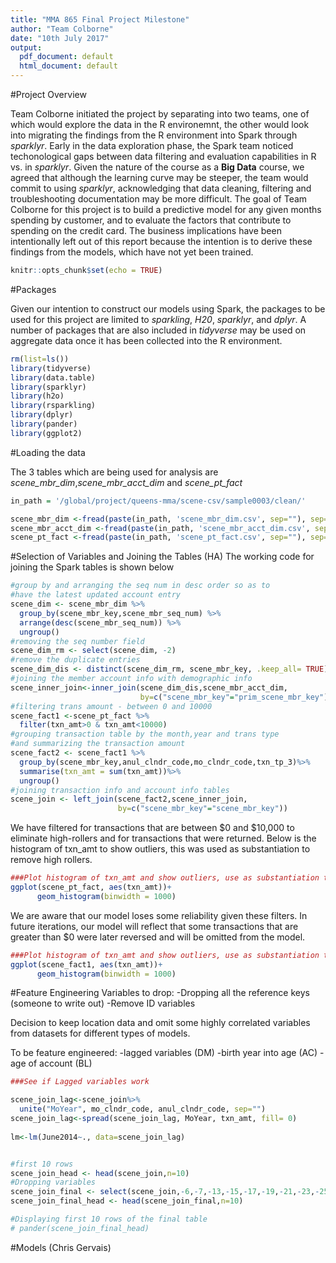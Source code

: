 ```yaml
---
title: "MMA 865 Final Project Milestone"
author: "Team Colborne"
date: "10th July 2017"
output:
  pdf_document: default
  html_document: default
---
```


#Project Overview

Team Colborne initiated the project by separating into two teams, one of which would explore the data in the R environemnt, the other would look into migrating the findings from the R environment into Spark through *sparklyr*. Early in the data exploration phase, the Spark team noticed techonological gaps between data filtering and evaluation capabilities in R vs. in *sparklyr*. Given the nature of the course as a **Big Data** course, we agreed that although the learning curve may be steeper, the team would commit to using *sparklyr*, acknowledging that data cleaning, filtering and troubleshooting documentation may be more difficult. 
The goal of Team Colborne for this project is to build a predictive model for any given months spending by customer, and to evaluate the factors that contribute to spending on the credit card. The business implications have been intentionally left out of this report because the intention is to derive these findings from the models, which have not yet been trained.













```r
knitr::opts_chunk$set(echo = TRUE)
```
#Packages

Given our intention to construct our models using Spark, the packages to be used for this project are limited to *sparkling*, *H20*, *sparklyr*, and *dplyr*. A number of packages that are also included in *tidyverse* may be used on aggregate data once it has been collected into the R environment.








```r
rm(list=ls())
library(tidyverse)
library(data.table)
library(sparklyr)
library(h2o)
library(rsparkling)
library(dplyr)
library(pander)
library(ggplot2)
```

#Loading the data

The 3 tables which are being used for analysis are *scene_mbr_dim*,*scene_mbr_acct_dim* and *scene_pt_fact*

```r
in_path = '/global/project/queens-mma/scene-csv/sample0003/clean/'

scene_mbr_dim <-fread(paste(in_path, 'scene_mbr_dim.csv', sep=""), sep=",")
scene_mbr_acct_dim <-fread(paste(in_path, 'scene_mbr_acct_dim.csv', sep=""), sep=",")
scene_pt_fact <-fread(paste(in_path, 'scene_pt_fact.csv', sep=""), sep=",")

```

#Selection of Variables and Joining the Tables (HA)
The working code for joining the Spark tables is shown below

```r
#group by and arranging the seq num in desc order so as to 
#have the latest updated account entry
scene_dim <- scene_mbr_dim %>% 
  group_by(scene_mbr_key,scene_mbr_seq_num) %>%
  arrange(desc(scene_mbr_seq_num)) %>%
  ungroup()
#removing the seq number field
scene_dim_rm <- select(scene_dim, -2)
#remove the duplicate entries
scene_dim_dis <- distinct(scene_dim_rm, scene_mbr_key, .keep_all= TRUE)
#joining the member account info with demographic info 
scene_inner_join<-inner_join(scene_dim_dis,scene_mbr_acct_dim,
                             by=c("scene_mbr_key"="prim_scene_mbr_key"))
#filtering trans amount - between 0 and 10000 
scene_fact1 <-scene_pt_fact %>% 
  filter(txn_amt>0 & txn_amt<10000)
#grouping transaction table by the month,year and trans type 
#and summarizing the transaction amount 
scene_fact2 <- scene_fact1 %>%
  group_by(scene_mbr_key,anul_clndr_code,mo_clndr_code,txn_tp_3)%>%
  summarise(txn_amt = sum(txn_amt))%>%
  ungroup()
#joining transaction info and account info tables
scene_join <- left_join(scene_fact2,scene_inner_join,
                        by=c("scene_mbr_key"="scene_mbr_key"))
```

We have filtered for transactions that are between $0 and $10,000 to eliminate high-rollers and for transactions that were returned. Below is the histogram of txn_amt to show outliers, this was used as substantiation to remove high rollers.

```r
###Plot histogram of txn_amt and show outliers, use as substantiation to remove high rollers (MA)
ggplot(scene_pt_fact, aes(txn_amt))+
      geom_histogram(binwidth = 1000)
```

We are aware that our model loses some reliability given these filters. In future iterations, our model will reflect that some transactions that are greater than $0 were later reversed and will be omitted from the model.

```r
###Plot histogram of txn_amt and show outliers, use as substantiation to remove high rollers (MA)
ggplot(scene_fact1, aes(txn_amt))+
      geom_histogram(binwidth = 1000)
```








































#Feature Engineering
Variables to drop:
-Dropping all the reference keys (someone to write out)
-Remove ID variables

Decision to keep location data and omit some highly correlated variables from datasets for different types of models. 

To be feature engineered:
-lagged variables (DM)
-birth year into age (AC)
-age of account (BL)

```r
###See if Lagged variables work

scene_join_lag<-scene_join%>%
  unite("MoYear", mo_clndr_code, anul_clndr_code, sep="")
scene_join_lag<-spread(scene_join_lag, MoYear, txn_amt, fill= 0)
 
lm<-lm(June2014~., data=scene_join_lag)



```
















































```r
#first 10 rows 
scene_join_head <- head(scene_join,n=10)
#Dropping variables
scene_join_final <- select(scene_join,-6,-7,-13,-15,-17,-19,-21,-23,-25,-27,-29,-33,-37,-38)
scene_join_final_head <- head(scene_join_final,n=10)
```

```r
#Displaying first 10 rows of the final table
# pander(scene_join_final_head)
```

#Models
(Chris Gervais)


















































